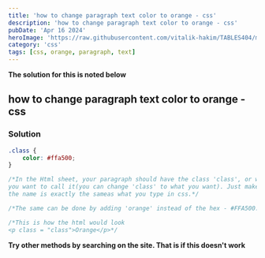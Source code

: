 ```yaml
---
title: 'how to change paragraph text color to orange - css'
description: 'how to change paragraph text color to orange - css'
pubDate: 'Apr 16 2024'
heroImage: 'https://raw.githubusercontent.com/vitalik-hakim/TABLES404/main/error_b/CSS.png'
category: 'css'
tags: [css, orange, paragraph, text]
---
```


**The solution for this is noted below**

## how to change paragraph text color to orange - css

### Solution

```css
.class {
	color: #ffa500;
}

/*In the Html sheet, your paragraph should have the class 'class', or what ever
you want to call it(you can change 'class' to what you want). Just make sure 
the name is exactly the sameas what you type in css.*/

/*The same can be done by adding 'orange' instead of the hex - #FFA500.*/

/*This is how the html would look
<p class = "class">Orange</p>*/
```

**Try other methods by searching on the site. That is if this doesn't work**
